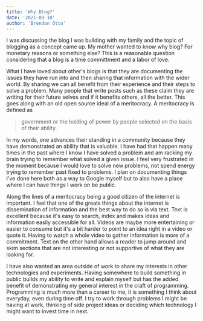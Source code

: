 ```yaml
---
title: 'Why Blog?'
date: '2021-03-10'
author: 'Brendon Otto'
---
```


I was discussing the blog I was building with my family and the topic of blogging as a concept came up. My mother wanted to know why blog? For monetary reasons or something else? This is a reasonable question considering that a blog is a time committment and a labor of love.

What I have loved about other's blogs is that they are documenting the issues they have run into and then sharing that information with the wider world. By sharing we can all benefit from their experience and their steps to solve a problem. Many people that write posts such as these claim they are writing for their future selves and if it benefits others, all the better. This goes along with an old open source ideal of a meritocracy. A meritocracy is defined as 

> government or the holding of power by people selected on the basis of their ability. 

In my words, one advances their standing in a community because they have demonstrated an ability that is valuable. I have had that happen many times in the past where I know I have solved a problem and am racking my brain trying to remember what solved a given issue. I feel very frustrated in the moment because I would love to solve new problems, not spend energy trying to remember past fixed to problems. I plan on documenting things I've done here both as a way to Google myself but to also have a place where I can have things I work on be public.

Along the lines of a meritocracy being a good citizen of the internet is important. I feel that one of the greats things about the internet is dissemination of information and the best way to do so is via text. Text is excellent because it's easy to search, index and makes ideas and information easily accessible for all. Videos are maybe more entertaining or easier to consume but it's a bit harder to point to an idea right in a video or quote it. Having to watch a whole video to gather information is more of a commitment. Text on the other hand allows a reader to jump around and skim sections that are not interesting or not supportive of what they are looking for.

I have also wanted an area outside of work to share my interests in other technologies and experiments. Having somewhere to build something in public builds my ability to write and explain myself but has the added benefit of demonstrating my general interest in the craft of programming. Programming is much more than a career to me, it is something I think about everyday, even during time off. I try to work through problems I might be having at work, thinking of side project ideas or deciding which technology I might want to invest time in next. 